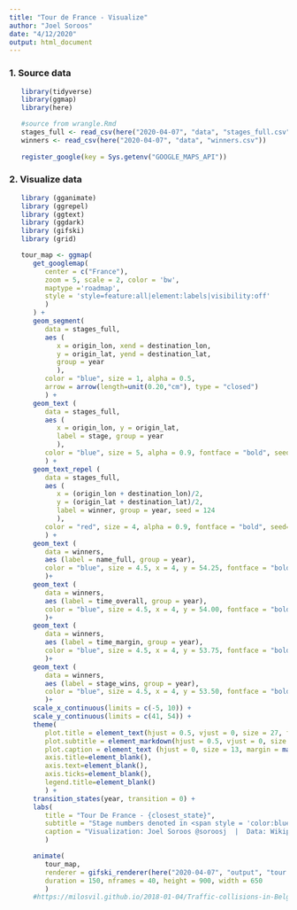 ```yaml
---
title: "Tour de France - Visualize"
author: "Joel Soroos"
date: "4/12/2020"
output: html_document
---
```


### 1. Source data
```r

   library(tidyverse)
   library(ggmap)
   library(here)

   #source from wrangle.Rmd
   stages_full <- read_csv(here("2020-04-07", "data", "stages_full.csv"))
   winners <- read_csv(here("2020-04-07", "data", "winners.csv"))
   
   register_google(key = Sys.getenv("GOOGLE_MAPS_API"))
```   
   

### 2. Visualize data
```r

   library (gganimate)
   library (ggrepel)
   library (ggtext)
   library (ggdark)
   library (gifski)
   library (grid)

   tour_map <- ggmap(
      get_googlemap(
         center = c("France"),
         zoom = 5, scale = 2, color = 'bw',
         maptype ='roadmap',
         style = 'style=feature:all|element:labels|visibility:off'
         )
      ) +
      geom_segment(
         data = stages_full,
         aes (
            x = origin_lon, xend = destination_lon,
            y = origin_lat, yend = destination_lat,
            group = year
            ),
         color = "blue", size = 1, alpha = 0.5,
         arrow = arrow(length=unit(0.20,"cm"), type = "closed")
         ) +
      geom_text (
         data = stages_full,
         aes (
            x = origin_lon, y = origin_lat, 
            label = stage, group = year
            ),
         color = "blue", size = 5, alpha = 0.9, fontface = "bold", seed = 124
         ) +
      geom_text_repel (
         data = stages_full,
         aes (
            x = (origin_lon + destination_lon)/2, 
            y = (origin_lat + destination_lat)/2, 
            label = winner, group = year, seed = 124
            ),
         color = "red", size = 4, alpha = 0.9, fontface = "bold", seed=123
         ) +
      geom_text (
         data = winners,
         aes (label = name_full, group = year),
         color = "blue", size = 4.5, x = 4, y = 54.25, fontface = "bold"
         )+
      geom_text (
         data = winners,
         aes (label = time_overall, group = year),
         color = "blue", size = 4.5, x = 4, y = 54.00, fontface = "bold"
         )+
      geom_text (
         data = winners,
         aes (label = time_margin, group = year),
         color = "blue", size = 4.5, x = 4, y = 53.75, fontface = "bold"
         )+
      geom_text (
         data = winners,
         aes (label = stage_wins, group = year),
         color = "blue", size = 4.5, x = 4, y = 53.50, fontface = "bold"
         )+
      scale_x_continuous(limits = c(-5, 10)) +
      scale_y_continuous(limits = c(41, 54)) +
      theme(
         plot.title = element_text(hjust = 0.5, vjust = 0, size = 27, face = "bold", margin = margin (0,0,6,0)),
         plot.subtitle = element_markdown(hjust = 0.5, vjust = 0, size = 15, margin = margin (0,0,25,0)),
         plot.caption = element_text (hjust = 0, size = 13, margin = margin (10,0,0,0), color="white"),
         axis.title=element_blank(),
         axis.text=element_blank(),
         axis.ticks=element_blank(),
         legend.title=element_blank()
         ) +
      transition_states(year, transition = 0) +
      labs(
         title = "Tour De France - {closest_state}",
         subtitle = "Stage numbers denoted in <span style = 'color:blue;'>blue</span>, stage winners  in <span style = 'color:red;'>red</span>.",
         caption = "Visualization: Joel Soroos @soroosj  |  Data: Wikipedia via TDF Package via R4DS Tidy Tuesday"
         )

      animate(
         tour_map, 
         renderer = gifski_renderer(here("2020-04-07", "output", "tour.gif")),
         duration = 150, nframes = 40, height = 900, width = 650
         )
      #https://milosvil.github.io/2018-01-04/Traffic-collisions-in-Belgrade
```

